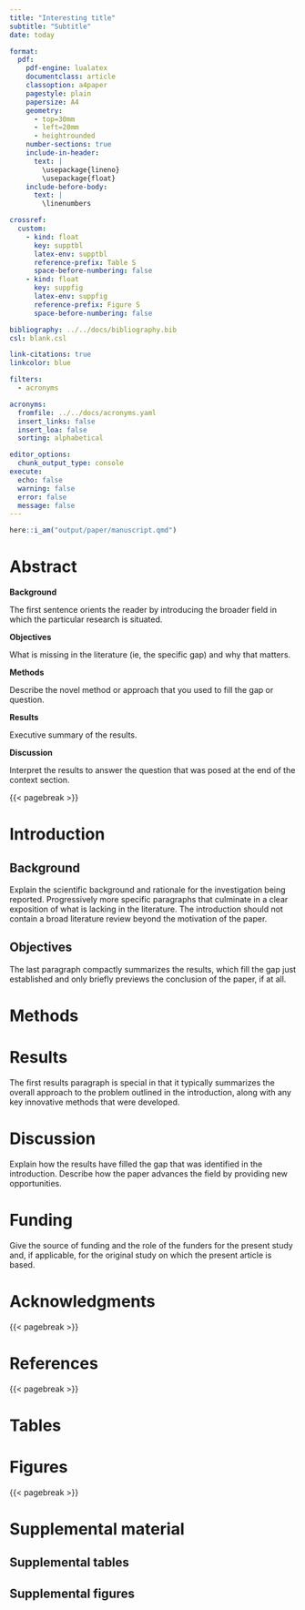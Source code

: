 ```yaml
---
title: "Interesting title"
subtitle: "Subtitle"
date: today

format:
  pdf:
    pdf-engine: lualatex
    documentclass: article
    classoption: a4paper
    pagestyle: plain
    papersize: A4
    geometry:
      - top=30mm
      - left=20mm
      - heightrounded
    number-sections: true
    include-in-header:
      text: |
        \usepackage{lineno}
        \usepackage{float}
    include-before-body:
      text: |
        \linenumbers

crossref:
  custom:
    - kind: float
      key: supptbl
      latex-env: supptbl
      reference-prefix: Table S
      space-before-numbering: false
    - kind: float
      key: suppfig
      latex-env: suppfig
      reference-prefix: Figure S
      space-before-numbering: false

bibliography: ../../docs/bibliography.bib
csl: blank.csl

link-citations: true
linkcolor: blue

filters:
  - acronyms

acronyms:
  fromfile: ../../docs/acronyms.yaml
  insert_links: false
  insert_loa: false
  sorting: alphabetical

editor_options:
  chunk_output_type: console
execute:
  echo: false
  warning: false
  error: false
  message: false
---
```


```r
here::i_am("output/paper/manuscript.qmd")
```

# Abstract

**Background**

The first sentence orients the reader by introducing the broader field in which the particular research is situated.

**Objectives**

What is missing in the literature (ie, the specific gap) and why that matters.

**Methods**

Describe the novel method or approach that you used to fill the gap or question.

**Results**

Executive summary of the results.

**Discussion**

Interpret the results to answer the question that was posed at the end of the context section.

{{< pagebreak >}}

# Introduction {#sec-intro}

## Background

Explain the scientific background and rationale for the investigation being reported. Progressively more specific paragraphs that culminate in a clear exposition of what is lacking in the literature. The introduction should not contain a broad literature review beyond the motivation of the paper.

## Objectives

The last paragraph compactly summarizes the results, which fill the gap just established and only briefly previews the conclusion of the paper, if at all.

# Methods {#sec-methods}

# Results {#sec-res}

The first results paragraph is special in that it typically summarizes the overall approach to the problem outlined in the introduction, along with any key innovative methods that were developed.

# Discussion {#sec-discussion}

Explain how the results have filled the gap that was identified in the introduction. Describe how the paper advances the field by providing new opportunities.

# Funding

Give the source of funding and the role of the funders for the present study and, if applicable, for the original study on which the present article is based.

# Acknowledgments

{{< pagebreak >}}

# References {.unnumbered}

{{< pagebreak >}}

# Tables {#sec-tabs}

# Figures {#sec-figs}

{{< pagebreak >}}

# Supplemental material {#sec-sm}

## Supplemental tables

## Supplemental figures
